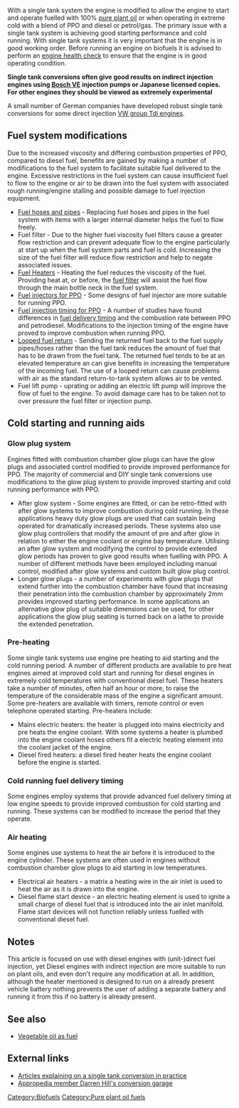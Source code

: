 With a single tank system the engine is modified to allow the engine to start and operate fuelled with 100% [[Pure plant oils|pure plant oil]] or when operating in extreme cold with a blend of PPO and diesel or petrol/gas.
The primary issue with a single tank system is achieving good starting performance and cold running.  With single tank systems it is very important that the engine is in good working order.  Before running an engine on biofuels it is advised to perform an [[engine health check]] to ensure that the engine is in good operating condition.

'''Single tank conversions often give good results on indirect injection engines using [[Bosch VE]] injection pumps or Japanese licensed copies.  For other engines they should be viewed as extremely experimental'''

A small number of German companies have developed robust single tank conversions for some direct injection [[Volkswagen group Tdi engine with VP 37 injection pump|VW group Tdi engines]].

==Fuel system modifications==
Due to the increased viscosity and differing combustion properties of PPO, compared to diesel fuel, benefits are gained by making a number of modifications to the fuel system to facilitate suitable fuel delivered to the engine.  Excessive restrictions in the fuel system can cause insufficient fuel to flow to the engine or air to be drawn into the fuel system with associated rough running/engine stalling and possible damage to fuel injection equipment.
*[[Fuel hoses and pipes]] - Replacing fuel hoses and pipes in the fuel system with items with a larger internal diameter helps the fuel to flow freely.
*Fuel filter - Due to the higher fuel viscosity fuel filters cause a greater flow restriction and can prevent adequate flow to the engine particularly at start up when the fuel system parts and fuel is cold.  Increasing the size of the fuel filter will reduce flow restriction and help to negate associated issues.
*[[Heating the fuel|Fuel Heaters]] - Heating the fuel reduces the viscosity of the fuel.  Providing heat at, or before, the [[fuel filter]] will assist the fuel flow through the main bottle neck in the fuel system.
*[[Fuel injectors for PPO]] - Some designs of fuel injector are more suitable for running PPO.
*[[Fuel injection timing for PPO]] - A number of studies have found differences in [[diesel engine fuel delivery timing|fuel delivery timing]] and the combustion rate between PPO and petrodiesel.  Modifications to the injection timing of the engine have proved to improve combustion when running PPO.
*[[Looped fuel return]] - Sending the returned fuel back to the fuel supply pipes/hoses rather than the fuel tank reduces the amount of fuel that has to be drawn from the fuel tank.  The returned fuel tends to be at an elevated temperature an can give benefits in increasing the temperature of the incoming fuel.  The use of a looped return can cause problems with air as the standard return-to-tank system allows air to be vented.
*Fuel lift pump - uprating or adding an electric lift pump will improve the flow of fuel to the engine.  To avoid damage care has to be taken not to over pressure the fuel filter or injection pump.

==Cold starting and running aids==

===Glow plug system===
Engines fitted with combustion chamber glow plugs can have the glow plugs and associated control modified to provide improved performance for PPO.  The majority of commercial and DIY single tank conversions use modifications to the glow plug system to provide improved starting and cold running performance with PPO.
*After glow system - Some engines are fitted, or can be retro-fitted with after glow systems to improve combustion during cold running.  In these applications heavy duty glow plugs are used that can sustain being operated for dramatically increased periods. These systems also use glow plug controllers that modify the amount of pre and after glow in relation to either the engine coolant or engine bay temperature.  Utilising an after glow system and modifying the control to provide extended glow periods has proven to give good results when fuelling with PPO.  A number of different methods have been employed including manual control, modified after glow systems and custom built glow plug control.
*Longer glow plugs - a number of experiments with glow plugs that extend further into the combustion chamber have found that increasing their penetration into the combustion chamber by approximately 2mm provides improved starting performance.  In some applications an alternative glow plug of suitable dimensions can be used, for other applications the glow plug seating is turned back on a lathe to provide the extended penetration.

===Pre-heating===
Some single tank systems use engine pre heating to aid starting and the cold running period.  A number of different products are available to pre heat engines aimed at improved cold start and running for diesel engines in extremely cold temperatures with conventional diesel fuel.  These heaters take a number of minutes, often half an hour or more, to raise the temperature of the considerable mass of the engine a significant amount. Some pre-heaters are available with timers, remote control or even telephone operated starting.  Pre-heaters include:
* Mains electric heaters: the heater is plugged into mains electricity and pre heats the engine coolant.  With some systems a heater is plumbed into the engine coolant hoses others fit a electric heating element into the coolant jacket of the engine. 
* Diesel fired heaters: a diesel fired heater heats the engine coolant before the engine is started.

===Cold running fuel delivery timing===
Some engines employ systems that provide advanced fuel delivery timing at low engine speeds to provide improved combustion for cold starting and running.  These systems can be modified to increase the period that they operate.

===Air heating===
Some engines use systems to heat the air before it is introduced to the engine cylinder.  These systems are often used in engines without combustion chamber glow plugs to aid starting in low temperatures. 
*Electrical air heaters - a matrix a heating wire in the air inlet is used to heat the air as it is drawn into the engine.
*Diesel flame start device - an electric heating element is used to ignite a small charge of diesel fuel that is introduced into the air inlet manifold.  Flame start devices will not function reliably unless fuelled with conventional diesel fuel.

==Notes==
This article is focused on use with diesel engines with (unit-)direct fuel injection, yet Diesel engines with indirect injection are more suitable to run on plant oils, and even don't require any modification at all. In addition, although the heater mentioned is designed to run on a already present vehicle battery nothing prevents the user of adding a separate battery and running it from this if no battery is already present.


==See also==
* [[Vegetable oil as fuel]]

==External links==
* [http://ctbiodzl.freeshell.org/votdi.html Articles explaining on a single tank conversion in practice]
* [http://vegburner.co.uk/ Appropedia member Darren Hill's conversion garage]

[[Category:Biofuels]]
[[Category:Pure plant oil fuels]]